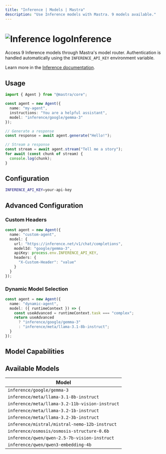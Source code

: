 ```yaml
---
title: "Inference | Models | Mastra"
description: "Use Inference models with Mastra. 9 models available."
---
```



# <img src="https://models.dev/logos/inference.svg" alt="Inference logo" className="inline w-8 h-8 mr-2 align-middle dark:invert dark:brightness-0 dark:contrast-200" />Inference

Access 9 Inference models through Mastra's model router. Authentication is handled automatically using the `INFERENCE_API_KEY` environment variable.

Learn more in the [Inference documentation](https://inference.net/models).

## Usage

```typescript
import { Agent } from "@mastra/core";

const agent = new Agent({
  name: "my-agent",
  instructions: "You are a helpful assistant",
  model: "inference/google/gemma-3"
});

// Generate a response
const response = await agent.generate("Hello!");

// Stream a response
const stream = await agent.stream("Tell me a story");
for await (const chunk of stream) {
  console.log(chunk);
}
```

## Configuration

```bash
INFERENCE_API_KEY=your-api-key
```

## Advanced Configuration

### Custom Headers

```typescript
const agent = new Agent({
  name: "custom-agent",
  model: {
    url: "https://inference.net/v1/chat/completions",
    modelId: "google/gemma-3",
    apiKey: process.env.INFERENCE_API_KEY,
    headers: {
      "X-Custom-Header": "value"
    }
  }
});
```

### Dynamic Model Selection

```typescript
const agent = new Agent({
  name: "dynamic-agent",
  model: ({ runtimeContext }) => {
    const useAdvanced = runtimeContext.task === "complex";
    return useAdvanced 
      ? "inference/google/gemma-3"
      : "inference/meta/llama-3.1-8b-instruct";
  }
});
```

## Model Capabilities

<ProviderCapabilitiesTable providerId="inference" limit={10} />

## Available Models

| Model |
|-------|
| `inference/google/gemma-3` |
| `inference/meta/llama-3.1-8b-instruct` |
| `inference/meta/llama-3.2-11b-vision-instruct` |
| `inference/meta/llama-3.2-1b-instruct` |
| `inference/meta/llama-3.2-3b-instruct` |
| `inference/mistral/mistral-nemo-12b-instruct` |
| `inference/osmosis/osmosis-structure-0.6b` |
| `inference/qwen/qwen-2.5-7b-vision-instruct` |
| `inference/qwen/qwen3-embedding-4b` |
